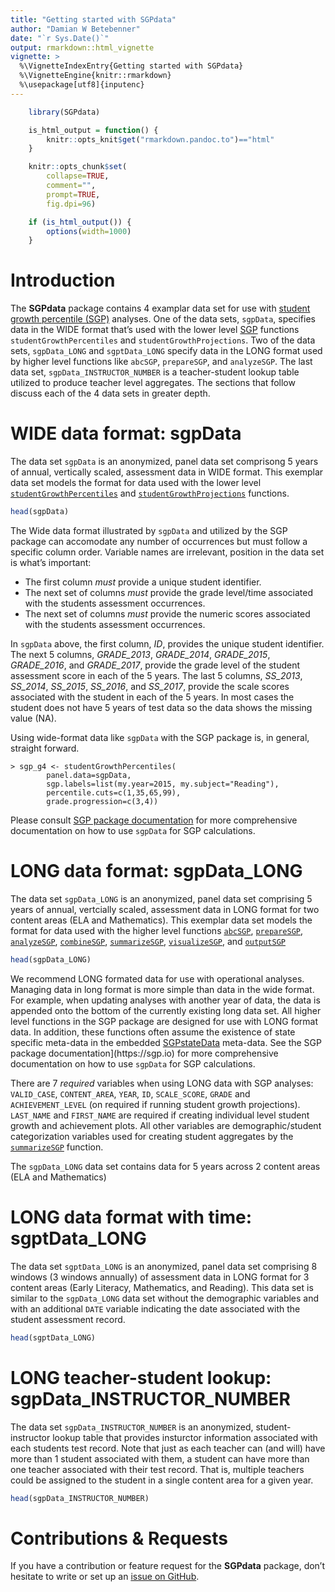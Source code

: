 ```yaml
---
title: "Getting started with SGPdata"
author: "Damian W Betebenner"
date: "`r Sys.Date()`"
output: rmarkdown::html_vignette
vignette: >
  %\VignetteIndexEntry{Getting started with SGPdata}
  %\VignetteEngine{knitr::rmarkdown}
  %\usepackage[utf8]{inputenc}
---
```


```r
    library(SGPdata)

    is_html_output = function() {
        knitr::opts_knit$get("rmarkdown.pandoc.to")=="html"
    }

    knitr::opts_chunk$set(
        collapse=TRUE,
        comment="",
        prompt=TRUE,
        fig.dpi=96)

    if (is_html_output()) {
        options(width=1000)
    }
```

# Introduction

The **SGPdata** package contains 4 examplar data set for use with [student growth percentile (SGP)](https://sgp.io) analyses.
One of the data sets, `sgpData`, specifies data in the WIDE format that's used with the lower level [SGP](https://sgp.io) functions
`studentGrowthPercentiles` and `studentGrowthProjections`. Two of the data sets, `sgpData_LONG` and `sgptData_LONG`
specify data in the LONG format used by higher level functions like `abcSGP`, `prepareSGP`, and `analyzeSGP`. The
last data set, `sgpData_INSTRUCTOR_NUMBER` is a teacher-student lookup table utilized to produce teacher level aggregates.
The sections that follow discuss each of the 4 data sets in greater depth.


# WIDE data format: sgpData

The data set `sgpData` is an anonymized, panel data set comprisong 5 years of annual, vertically scaled, assessment data in WIDE format. This exemplar data set
models the format for data used with the lower level [`studentGrowthPercentiles`](https://sgp.io/reference/studentGrowthPercentiles.html) and
[`studentGrowthProjections`](https://sgp.io/reference/studentGrowthProjections.html) functions.

```r
head(sgpData)
```
The Wide data format illustrated by `sgpData` and utilized by the SGP package can accomodate any number of occurrences but must follow a specific column order.
Variable names are irrelevant, position in the data set is what's important:

* The first column *must* provide a unique student identifier.
* The next set of columns *must* provide the grade level/time associated with the students assessment occurrences.
* The next set of columns *must* provide the numeric scores associated with the students assessment occurrences.

In `sgpData` above, the first column, *ID*, provides the unique student identifier. The next 5 columns, *GRADE_2013*, *GRADE_2014*, *GRADE_2015*, *GRADE_2016*, and
*GRADE_2017*, provide the grade level of the student assessment score in each of the 5 years. The last 5 columns, *SS_2013*, *SS_2014*, *SS_2015*, *SS_2016*, and
*SS_2017*, provide the scale scores associated with the student in each of the 5 years. In most cases the student does not have 5 years of test data so the data
shows the missing value (NA).

Using wide-format data like `sgpData` with the SGP package is, in general, straight forward.

```
> sgp_g4 <- studentGrowthPercentiles(
		panel.data=sgpData,
		sgp.labels=list(my.year=2015, my.subject="Reading"),
		percentile.cuts=c(1,35,65,99),
		grade.progression=c(3,4))
```

Please consult [SGP package documentation](https://sgp.io) for more comprehensive documentation on how to use `sgpData` for SGP calculations.


# LONG data format: sgpData_LONG

The data set `sgpData_LONG` is an anonymized, panel data set comprising 5 years of annual, vertcially scaled, assessment data in LONG format for two content areas
(ELA and Mathematics). This exemplar data set models the format for data used with the higher level functions
[`abcSGP`](https://sgp.io/reference/abcSGP.html), [`prepareSGP`](https://sgp.io/reference/prepareSGP.html),
[`analyzeSGP`](https://sgp.io/reference/analyzeSGP.html), [`combineSGP`](https://sgp.io/reference/combineSGP.html),
[`summarizeSGP`](https://sgp.io/reference/summarizeSGP.html), [`visualizeSGP`](https://sgp.io/reference/visualizeSGP.html), and  [`outputSGP`](https://sgp.io/reference/outputSGP.html)

```r
head(sgpData_LONG)
```

We recommend LONG formated data for use with operational analyses. Managing data in long format is more simple than data in the wide format. For example,
when updating analyses with another year of data, the data is appended onto the bottom of the currently existing long data set. All higher level
functions in the SGP package are designed for use with LONG format data. In addition, these functions often assume the existence of state specific meta-data
in the embedded [SGPstateData](https://github.com/CenterForAssessment/SGPstateData) meta-data. See the SGP package documentation](https://sgp.io) for more
comprehensive documentation on how to use `sgpData` for SGP calculations.


There are 7 *required* variables when using LONG data with SGP analyses: `VALID_CASE`, `CONTENT_AREA`, `YEAR`, `ID`, `SCALE_SCORE`, `GRADE`
and `ACHIEVEMENT_LEVEL` (on required if running student growth projections). `LAST_NAME` and `FIRST_NAME` are required if creating individual level student
growth and achievement plots. All other variables are demographic/student categorization variables used for creating student aggregates by the
[`summarizeSGP`](https://sgp.io/reference/summarizeSGP.html) function.

The `sgpData_LONG` data set contains data for 5 years across 2 content areas (ELA and Mathematics)

# LONG data format with time: sgptData_LONG

The data set `sgptData_LONG` is an anonymized, panel data set comprising 8 windows (3 windows annually) of assessment data in LONG format for 3 content areas
(Early Literacy, Mathematics, and Reading). This data set is similar to the `sgpData_LONG` data set without the demographic variables and with an additional `DATE`
variable indicating the date associated with the student assessment record.


```r
head(sgptData_LONG)
```



# LONG teacher-student lookup: sgpData_INSTRUCTOR_NUMBER

The data set `sgpData_INSTRUCTOR_NUMBER` is an anonymized, student-instructor lookup table that provides insturctor information associated with each students test record.
Note that just as each teacher can (and will) have more than 1 student associated with them, a student can have more than one teacher associated with their test
record. That is, multiple teachers could be assigned to the student in a single content area for a given year.

```r
head(sgpData_INSTRUCTOR_NUMBER)
```



# Contributions & Requests

If you have a contribution or feature request for the **SGPdata** package, don't hesitate to write or set up an [issue on GitHub](https://github.com/CenterForAssessment/SGPdata/issues).
